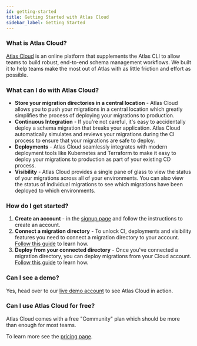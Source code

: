 ```yaml
---
id: getting-started
title: Getting Started with Atlas Cloud
sidebar_label: Getting Started
---
```


### What is Atlas Cloud?

[Atlas Cloud](https://atlasgo.cloud) is an online platform that supplements the Atlas CLI
to allow teams to build robust, end-to-end schema management workflows.  We built it to help
teams make the most out of Atlas with as little friction and effort as possible.

### What can I do with Atlas Cloud?

* **Store your migration directories in a central location** - Atlas Cloud allows you to push your migrations in a
  central location which greatly simplifies the process of deploying your migrations to
  production.
* **Continuous Integration** - If you're not careful, it's easy to accidentally deploy a schema migration
  that breaks your application.  Atlas Cloud automatically simulates and reviews your migrations during
  the CI process to ensure that your migrations are safe to deploy.
* **Deployments** - Atlas Cloud seamlessly integrates with modern deployment tools like Kubernetes and Terraform
  to make it easy to deploy your migrations to production as part of your existing CD process.
* **Visibility** - Atlas Cloud provides a single pane of glass to view the status of your migrations across
  all of your environments.  You can also view the status of individual migrations to see which migrations
  have been deployed to which environments.

### How do I get started?

1. **Create an account** - in the [signup page](https://auth.atlasgo.cloud/signup) and follow the instructions
   to create an account.
2. **Connect a migration directory** - To unlock CI, deployments and visibility features you need to connect a migration
   directory to your account. [Follow this guide](/cloud/directories) to learn how.
3. **Deploy from your connected directory** - Once you've connected a migration directory, you can deploy migrations
   from your Cloud account.  [Follow this guide](/cloud/deployment) to learn how.

### Can I see a demo?

Yes, head over to our [live demo account](https://gh.atlasgo.cloud) to see Atlas Cloud in action.

### Can I use Atlas Cloud for free?

Atlas Cloud comes with a free "Community" plan which should be more than enough for most teams.

To learn more see the [pricing page](https://atlasgo.cloud/pricing).